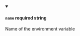 
<details className="config-field" data-expandable="false" open>
<summary>

#### `name` <span class="config-field-required" data-required="true">required</span> <span class="config-field-type">string</span> <span class="config-field-default"></span>

Name of the environment variable

</summary>



</details>
